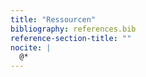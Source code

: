 ```yaml
---
title: "Ressourcen"
bibliography: references.bib
reference-section-title: ""
nocite: |
  @*
---
```

